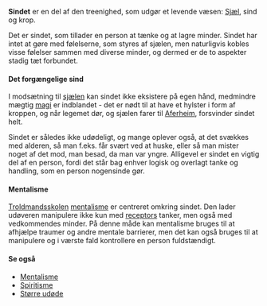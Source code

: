 {{title:Sind}}
{{author:Laura Holmegaard}}
{{timestamp:2011-01-16T07:53:37Z}}
{{copyright:Sind}}
'''Sindet''' er en del af den treenighed, som udgør et levende væsen: [[Sjæl]], sind og krop.

Det er sindet, som tillader en person at tænke og at lagre minder. Sindet har intet at gøre med følelserne, som styres af sjælen, men naturligvis kobles visse følelser sammen med diverse minder, og dermed er de to aspekter stadig tæt forbundet.

====Det forgængelige sind====
I modsætning til [[sjæl|sjælen]] kan sindet ikke eksistere på egen hånd, medmindre mægtig [[magi]] er indblandet - det er nødt til at have et hylster i form af kroppen, og når legemet dør, og sjælen farer til [[Aferheim]], forsvinder sindet helt.

Sindet er således ikke udødeligt, og mange oplever også, at det svækkes med alderen, så man f.eks. får svært ved at huske, eller så man mister noget af det mod, man besad, da man var yngre. Alligevel er sindet en vigtig del af en person, fordi det står bag enhver logisk og overlagt tanke og handling, som en person nogensinde gør.

====Mentalisme====
[[De almene troldmandsskoler|Troldmandsskolen]] [[mentalisme]] er centreret omkring sindet. Den lader udøveren manipulere ikke kun med [[receptor|receptors]] tanker, men også med vedkommendes minder. På denne måde kan mentalisme bruges til at afhjælpe traumer og andre mentale barrierer, men det kan også bruges til at manipulere og i værste fald kontrollere en person fuldstændigt.

====Se også====
*[[Mentalisme]]
*[[Spiritisme]]
*[[Større udøde]]